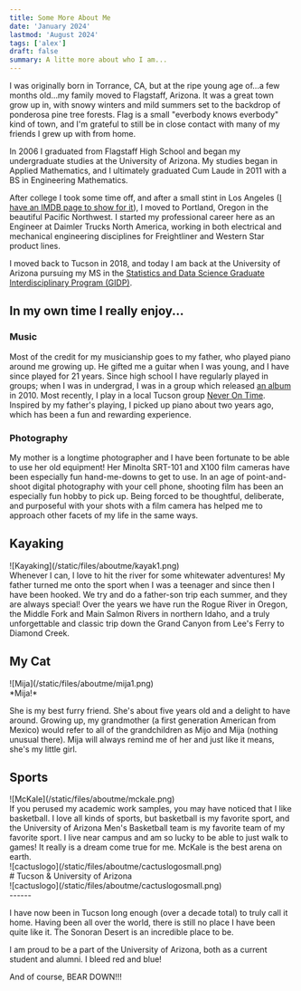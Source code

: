 ```yaml
---
title: Some More About Me
date: 'January 2024'
lastmod: 'August 2024'
tags: ['alex']
draft: false
summary: A litte more about who I am...
---
```


I was originally born in Torrance, CA, but at the ripe young age of...a few months old...my family moved to Flagstaff, Arizona. It was a great town grow up in, with snowy winters and mild summers set to the backdrop of ponderosa pine tree forests. Flag is a small "everbody knows everbody" kind of town, and I'm grateful to still be in close contact with many of my friends I grew up with from home.

In 2006 I graduated from Flagstaff High School and began my undergraduate studies at the University of Arizona. My studies began in Applied Mathematics, and I ultimately graduated Cum Laude in 2011 with a BS in Engineering Mathematics.

After college I took some time off, and after a small stint in Los Angeles ([I have an IMDB page to show for it](https://www.imdb.com/name/nm4754897/)), I moved to Portland, Oregon in the beautiful Pacific Northwest.  I started my professional career here as an Engineer at Daimler Trucks North America, working in both electrical and mechanical engineering disciplines for Freightliner and Western Star product lines.

I moved back to Tucson in 2018, and today I am back at the University of Arizona
pursuing my MS in the [Statistics and Data Science Graduate Interdisciplinary Program (GIDP)](https://statistics.arizona.edu/).


## In my own time I really enjoy...

### Music

<PhotosSwiperMusic />

Most of the credit for my musicianship goes to my father, who played piano around me growing up. He gifted me a guitar when I was young, and I have since played for 21 years.  Since high school I have regularly played in groups; when I was in undergrad, I was in a group which released [an album](https://music.apple.com/us/album/el-mixo/377336615) in 2010.  Most recently, I play in a local Tucson group [Never On Time](https://www.facebook.com/Neverontime2019/). Inspired by my father's playing, I picked up piano about two years ago, which has been a fun and rewarding experience.

### Photography

<PhotosSwiperPhotography />

My mother is a longtime photographer and I have been fortunate to be able to use her old equipment! Her Minolta SRT-101 and X100 film cameras have been especially fun hand-me-downs to get to use. In an age of point-and-shoot digital photography with your cell phone, shooting film has been an especially fun hobby to pick up. Being forced to be thoughtful, deliberate, and purposeful with your shots with a film camera has helped me to approach other facets of my life in the same ways.

## Kayaking

<div className="-mx-2 flex flex-wrap justify-center overflow-hidden xl:-mx-2">
![Kayaking](/static/files/aboutme/kayak1.png)
</div>
Whenever I can, I love to hit the river for some whitewater adventures! My father turned me onto the sport when I was a teenager and since then I have been hooked. We try and do a father-son trip each summer, and they are always special!
Over the years we have run the Rogue River in Oregon, the Middle Fork and Main Salmon Rivers in northern Idaho, and a truly unforgettable and classic trip down the Grand Canyon from Lee's Ferry to Diamond Creek.

## My Cat

<div className="-mx-2 flex flex-wrap justify-center overflow-hidden xl:-mx-2">
![Mija](/static/files/aboutme/mija1.png)
</div>
*Mija!*

She is my best furry friend. She's about five years old and a delight to have around. Growing up, my grandmother (a first generation American from Mexico) would refer to all of the grandchildren as Mijo and Mija (nothing unusual there). Mija will always remind me of her and just like it means, she's my little girl.


## Sports

<div className="-mx-2 flex flex-wrap justify-center overflow-hidden xl:-mx-2">
![McKale](/static/files/aboutme/mckale.png)
</div>
If you perused my academic work samples, you may have noticed that I like basketball. I love all kinds of sports, but basketball is my favorite sport, and the University of Arizona Men's Basketball team is my favorite team of my favorite sport. I live near campus and am so lucky to be able to just walk to games! It really is a dream come true for me. McKale is the best arena on earth.

<div className="-mx-2 flex flex-wrap overflow-hidden xl:-mx-2">
  <div className="my-1 w-full overflow-hidden px-2 xl:my-1 xl:w-1/3 xl:px-2">
    ![cactuslogo](/static/files/aboutme/cactuslogosmall.png)
  </div>
  <div className="my-1 w-full overflow-hidden justify-left px-2 xl:my-1 xl:w-1/3 xl:px-2">
    # Tucson & University of Arizona
  </div>
    <div className="my-1 w-full overflow-hidden px-2 xl:my-1 xl:w-1/3 xl:px-2">
    ![cactuslogo](/static/files/aboutme/cactuslogosmall.png)
  </div>
</div>
------

I have now been in Tucson long enough (over a decade total) to truly call it home. Having been all over the world, there is still no place I have been quite like it. The Sonoran Desert is an incredible place to be.

I am proud to be a part of the University of Arizona, both as a current student and alumni. I bleed red and blue!

And of course, BEAR DOWN!!!

